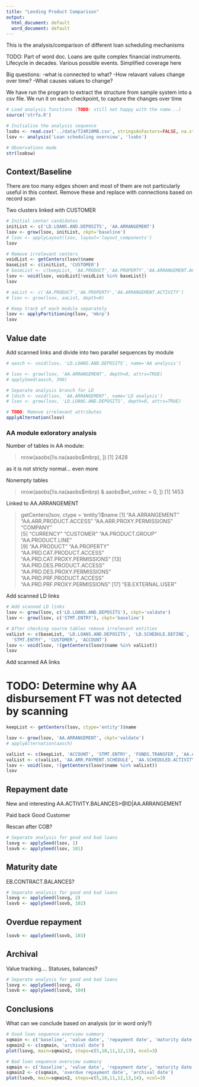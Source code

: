 ```yaml
---
title: "Lending Product Comparison"
output:
  html_document: default
  word_document: default
---
```

This is the analysis/comparison of different loan scheduling mechanisms

TODO: Part of word doc. Loans are quite complex financial instruments. Lifecycle in decades. Various possible events. Simplified coverage here

Big questions: 
-what is connected to what?
-How relavant values change over time?
-What causes values to change?

We have run the program to extract the structure from sample system into a csv file. We run it on each checkpoint, to capture the changes over time

```r
# Load analysis functions (TODO: still not happy with the name...)
source('strfa.R')

# Initialise the analysis sequence
lsobs <- read.csv('../data/T24R10MB.csv', stringsAsFactors=FALSE, na.strings='')
lsov <- analysis('Loan scheduling overview', 'lsobs')

# Observations made
str(lsobsw)
```

## Context/Baseline

There are too many edges shown and most of them are not particularly useful in this context. Remove these and replace with connections based on record scan

Two clusters linked with CUSTOMER

```r

# Initial center candidates
initList <- c('LD.LOANS.AND.DEPOSITS', 'AA.ARRANGEMENT')
lsov <- grow(lsov, initList, ckpt='baseline')
# lsov <- applyLayout(lsov, layout='layout_components')
lsov

# Remove irrelevant centers
voidList <- getCenters(lsov)$name
baseList <- c(initList, 'CUSTOMER')
# baseList <- c(keepList, 'AA.PRODUCT','AA.PROPERTY','AA.ARRANGEMENT.ACTIVITY')
lsov <- void(lsov, voidList[!voidList %in% baseList])
lsov

# aaList <- c('AA.PRODUCT','AA.PROPERTY','AA.ARRANGEMENT.ACTIVITY')
# lsov <- grow(lsov, aaList, depth=0)

# Keep track of each module separately
lsov <- applyPartitioning(lsov, 'mbrp')
lsov
```

## Value date

Add scanned links and divide into two parallel sequences by module

```r

# aasch <- void(lsov, 'LD.LOANS.AND.DEPOSITS', name='AA analysis')

# lsov <- grow(lsov, 'AA.ARRANGEMENT', depth=0, attrs=TRUE)
# applySeed(aasch, 390)

# Separate analysis branch for LD
# ldsch <- void(lsov, 'AA.ARRANGEMENT', name='LD analysis')
# lsov <- grow(lsov, 'LD.LOANS.AND.DEPOSITS', depth=0, attrs=TRUE)

# TODO: Remove irrelevant attributes
applyAlternation(lsov)
```

### AA module exloratory analysis

Number of tables in AA module:

> nrow(aaobs[!is.na(aaobs$mbrp), ])
[1] 2428

as it is not stricty normal... even more

Nonempty tables

> nrow(aaobs[!is.na(aaobs$mbrp) & aaobs$wt_volrec > 0, ])
[1] 1453

Linked to AA.ARRANGEMENT

> getCenters(lsov, ctype = 'entity')$name
 [1] "AA.ARRANGEMENT"               "AA.ARR.PRODUCT.ACCESS"        "AA.ARR.PROXY.PERMISSIONS"     "COMPANY"                     
 [5] "CURRENCY"                     "CUSTOMER"                     "AA.PRODUCT.GROUP"             "AA.PRODUCT.LINE"             
 [9] "AA.PRODUCT"                   "AA.PROPERTY"                  "AA.PRD.CAT.PRODUCT.ACCESS"    "AA.PRD.CAT.PROXY.PERMISSIONS"
[13] "AA.PRD.DES.PRODUCT.ACCESS"    "AA.PRD.DES.PROXY.PERMISSIONS" "AA.PRD.PRF.PRODUCT.ACCESS"    "AA.PRD.PRF.PROXY.PERMISSIONS"
[17] "EB.EXTERNAL.USER"      


Add scanned LD links

```r

# Add scanned LD links
lsov <- grow(lsov, c('LD.LOANS.AND.DEPOSITS'), ckpt='valdate')
lsov <- grow(lsov, c('STMT.ENTRY'), ckpt='baseline')

# After checking source tables remove irrelevant entities
valList <- c(baseList, 'LD.LOANS.AND.DEPOSITS', 'LD.SCHEDULE.DEFINE',
  'STMT.ENTRY', 'CUSTOMER', 'ACCOUNT')
lsov <- void(lsov, !(getCenters(lsov)$name %in% valList))
lsov


```

Add scanned AA links

# TODO: Determine why AA disbursement FT was not detected by scanning

```r
keepList <- getCenters(lsov, ctype='entity')$name

lsov <- grow(lsov, 'AA.ARRANGEMENT', ckpt='valdate')
# applyAlternation(aasch)

valList <- c(keepList, 'ACCOUNT', 'STMT.ENTRY', 'FUNDS.TRANSFER', 'AA.ARR.ACCOUNT')
valList <- c(valList, 'AA.ARR.PAYMENT.SCHEDULE', 'AA.SCHEDULED.ACTIVITY')
lsov <- void(lsov, !(getCenters(lsov)$name %in% valList))
lsov
```

## Repayment date

New and interesting AA.ACTIVITY.BALANCES>@ID|AA.ARRANGEMENT

Paid back Good Customer

Rescan after COB?

```r
# Separate analysis for good and bad loans
lsovg <- applySeed(lsov, 1)
lsovb <- applySeed(lsov, 101)
```
## Maturity date

EB.CONTRACT.BALANCES?

```r
# Separate analysis for good and bad loans
lsovg <- applySeed(lsovg, 2)
lsovb <- applySeed(lsovb, 102)
```

## Overdue repayment

```r
lsovb <- applySeed(lsovb, 103)
```

## Archival

Value tracking.... Statuses, balances?

```r
# Separate analysis for good and bad loans
lsovg <- applySeed(lsovg, 4)
lsovb <- applySeed(lsovb, 104)
```

## Conclusions

What can we conclude based on analysis (or in word only?)

```r
# Good loan sequence overview summary
sqmain <- c('baseline', 'value date', 'repayment date', 'maturity date')
sqmain2 <- c(sqmain, 'archival date')
plot(lsovg, main=sqmain2, steps=c(5,10,11,12,13), ncol=3)

# Bad loan sequence overview summary
sqmain <- c('baseline', 'value date', 'repayment date', 'maturity date')
sqmain2 <- c(sqmain, 'overdue repayment date', 'archival date')
plot(lsovb, main=sqmain2, steps=c(5,10,11,12,13,14), ncol=3)

```

